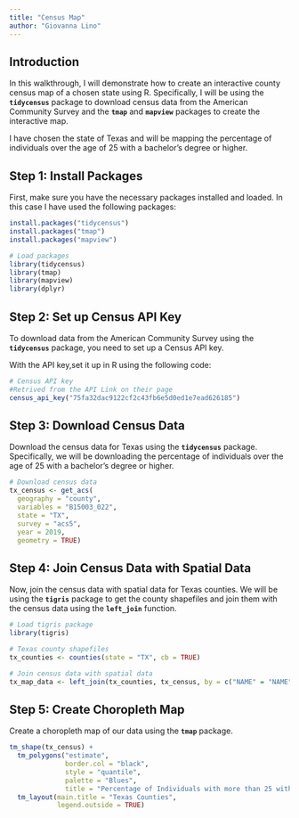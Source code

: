 ```yaml
---
title: "Census Map"
author: "Giovanna Lino"
---
```


## **Introduction**

In this walkthrough, I will demonstrate how to create an interactive county census map of a chosen state using R. Specifically, I will be using the **`tidycensus`** package to download census data from the American Community Survey and the **`tmap`** and **`mapview`** packages to create the interactive map.

I have chosen the state of Texas and will be mapping the percentage of individuals over the age of 25 with a bachelor's degree or higher.

## **Step 1: Install Packages**

First, make sure you have the necessary packages installed and loaded. In this case I have used the following packages:

```r

install.packages("tidycensus")
install.packages("tmap")
install.packages("mapview")

# Load packages
library(tidycensus)
library(tmap)
library(mapview)
library(dplyr)

```

## **Step 2: Set up Census API Key**

To download data from the American Community Survey using the **`tidycensus`** package, you need to set up a Census API key.

With the API key,set it up in R using the following code:

```r
# Census API key
#Retrived from the API Link on their page 
census_api_key("75fa32dac9122cf2c43fb6e5d0ed1e7ead626185")

```

## **Step 3: Download Census Data**

Download the census data for Texas using the **`tidycensus`** package. Specifically, we will be downloading the percentage of individuals over the age of 25 with a bachelor's degree or higher.

```r

# Download census data
tx_census <- get_acs(
  geography = "county",
  variables = "B15003_022",
  state = "TX",
  survey = "acs5",
  year = 2019,
  geometry = TRUE)

```

## **Step 4: Join Census Data with Spatial Data**

Now, join the census data with spatial data for Texas counties. We will be using the **`tigris`** package to get the county shapefiles and join them with the census data using the **`left_join`** function.

```r

# Load tigris package
library(tigris)

# Texas county shapefiles
tx_counties <- counties(state = "TX", cb = TRUE)

# Join census data with spatial data
tx_map_data <- left_join(tx_counties, tx_census, by = c("NAME" = "NAME"))
```

## **Step 5: Create Choropleth Map**

Create a choropleth map of our data using the **`tmap`** package.

```r

tm_shape(tx_census) +
  tm_polygons("estimate",
              border.col = "black",
              style = "quantile",
              palette = "Blues",
              title = "Percentage of Individuals with more than 25 with Bachelor's Degree or Higher") +
  tm_layout(main.title = "Texas Counties",
            legend.outside = TRUE)

```
